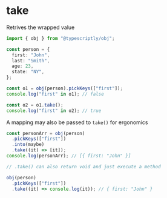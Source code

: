 # take

Retrives the wrapped value

```ts copy
import { obj } from "@typescriptly/obj";

const person = {
  first: "John",
  last: "Smith",
  age: 23,
  state: "NY",
};

const o1 = obj(person).pickKeys(["first"]);
console.log("first" in o1); // false

const o2 = o1.take();
console.log("first" in o2); // true
```

A mapping may also be passed to `take()` for ergonomics

```ts copy
const personArr = obj(person)
  .pickKeys(["first"])
  .into(maybe)
  .take((it) => [it]);
console.log(personArr); // [{ first: "John" }]

// .take() can also return void and just execute a method

obj(person)
  .pickKeys(["first"])
  .take((it) => console.log(it)); // { first: "John" }
```
